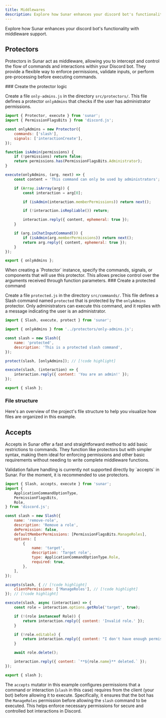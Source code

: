```yaml
---
title: Middlewares
description: Explore how Sunar enhances your discord bot's functionality with middleware support.
---
```


Explore how Sunar enhances your discord bot's functionality with middleware support.

## Protectors

Protectors in Sunar act as middleware, allowing you to intercept and control the flow of commands and interactions within your Discord bot. They provide a flexible way to enforce permissions, validate inputs, or perform pre-processing before executing commands.

<Steps>
<Step>
### Create the protector logic

Create a file `only-admins.js` in the directory `src/protectors/`. This file defines a protector `onlyAdmins` that checks if the user has administrator permissions.

```js title="src/protectors/only-admins.js"
import { Protector, execute } from 'sunar';
import { PermissionFlagsBits } from 'discord.js';

const onlyAdmins = new Protector({
	commands: ['slash'],
	signals: ['interactionCreate'],
});

function isAdmin(permissions) {
	if (!permissions) return false;
	return permissions.has(PermissionFlagsBits.Administrator);
}

execute(onlyAdmins, (arg, next) => {
	const content = 'This command can only be used by administrators';

	if (Array.isArray(arg)) {
		const interaction = arg[0];

		if (isAdmin(interaction.memberPermissions)) return next();

		if (!interaction.isRepliable()) return;

		interaction.reply({ content, ephemeral: true });
	}

	if (arg.isChatInputCommand()) {
		if (isAdmin(arg.memberPermissions)) return next();
		return arg.reply({ content, ephemeral: true });
	}
});

export { onlyAdmins };
```

<Callout>
When creating a `Protector` instance, specify the commands, signals, or components that will use this protector. This allows precise control over the arguments received through function parameters.
</Callout>

</Step>

<Step>
### Create a protected command

Create a file `protected.js` in the directory `src/commands/`. This file defines a Slash command named `protected` that is protected by the `onlyAdmins` protector. Only administrators can execute this command, and it replies with a message indicating the user is an administrator.

```js title="src/commands/protected.js"
import { Slash, execute, protect } from 'sunar';

import { onlyAdmins } from '../protectors/only-admins.js';

const slash = new Slash({
	name: 'protected',
	description: 'This is a protected slash command',
});

protect(slash, [onlyAdmins]); // [!code highlight]

execute(slash, (interaction) => {
	interaction.reply({ content: 'You are an admin!' });
});

export { slash };
```

</Step>

</Steps>

### File structure

Here's an overview of the project's file structure to help you visualize how files are organized in this example.

<Files>
	<Folder name="src" defaultOpen>
		<Folder name="commands" defaultOpen>
			<File name="protected.js" />
		</Folder>
		<Folder name="protectors" defaultOpen>
			<File name="only-admins.js" />
		</Folder>
		<File name="index.js" />
	</Folder>
</Files>

## Accepts

Accepts in Sunar offer a fast and straightforward method to add basic restrictions to commands. They function like protectors but with simpler syntax, making them ideal for enforcing permissions and other basic requirements without needing to write complete middleware functions.

<Callout title="In development" type="warn">
	Validation failure handling is currently not supported directly by `accepts` in
	Sunar. For the moment, it is recommended to use protectors.
</Callout>

```js title="src/commands/remove-role.js"
import { Slash, accepts, execute } from 'sunar';
import {
	ApplicationCommandOptionType,
	PermissionFlagsBits,
	Role,
} from 'discord.js';

const slash = new Slash({
	name: 'remove-role',
	description: 'Remove a role',
	dmPermission: false,
	defaultMemberPermissions: [PermissionFlagsBits.ManageRoles],
	options: [
		{
			name: 'target',
			description: 'Target role',
			type: ApplicationCommandOptionType.Role,
			required: true,
		},
	],
});

accepts(slash, { // [!code highlight]
	clientPermissions: ['ManageRoles'], // [!code highlight]
}); // [!code highlight]

execute(slash, async (interaction) => {
	const role = interaction.options.getRole('target', true);

	if (!(role instanceof Role)) {
		return interaction.reply({ content: 'Invalid role.' });
	}

	if (!role.editable) {
		return interaction.reply({ content: "I don't have enough permissions." });
	}

	await role.delete();

	interaction.reply({ content: `**${role.name}** deleted.` });
});

export { slash };
```
The `accepts` mutator in this example configures permissions that a command or interaction (`slash` in this case) requires from the client (your bot) before allowing it to execute. Specifically, it ensures that the bot has the `ManageRoles` permission before allowing the `slash` command to be executed. This helps enforce necessary permissions for secure and controlled bot interactions in Discord.